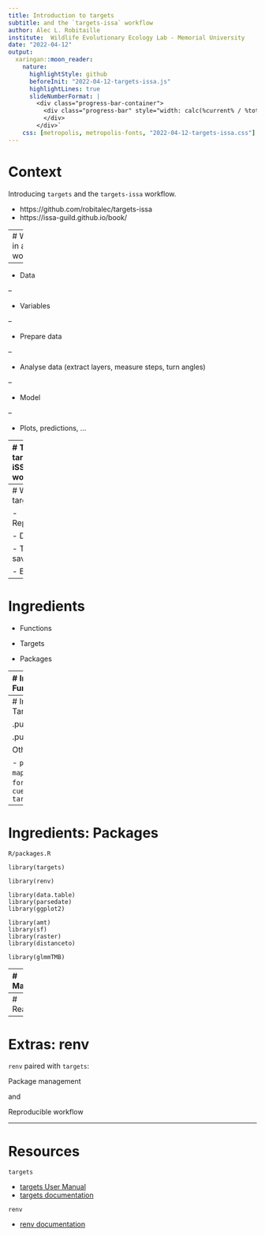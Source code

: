 ```yaml
---
title: Introduction to targets
subtitle: and the `targets-issa` workflow
author: Alec L. Robitaille
institute:  Wildlife Evolutionary Ecology Lab - Memorial University
date: "2022-04-12"
output: 
  xaringan::moon_reader:
    nature:
      highlightStyle: github
      beforeInit: "2022-04-12-targets-issa.js"
      highlightLines: true
      slideNumberFormat: |
        <div class="progress-bar-container">
          <div class="progress-bar" style="width: calc(%current% / %total% * 100%);">
          </div>
        </div>`
    css: [metropolis, metropolis-fonts, "2022-04-12-targets-issa.css"]
---
```



# Context

Introducing `targets` and the `targets-issa` workflow. 


- https://github.com/robitalec/targets-issa
- https://issa-guild.github.io/book/

---
# What's in a workflow?

--

- Data

--

- Variables

--

- Prepare data

--

- Analyse data (extract layers, measure steps, turn angles)

--

- Model

--

- Plots, predictions, ...


---
# The targets-iSSA workflow

.center[
![:scale 47%](images/viz.png)
]




---
# Why targets?

- Reproducible

- Digestible

- Time savings

- Evidence



---
# Ingredients

- Functions

- Targets

- Packages


---
# Ingredients: Functions


.pull-left[
```r
library(ggplot2)
library(data.table)

DT <- data.table(mtcars)

DT_gear_4 <- DT[gear == 4]
DT_gear_5 <- DT[gear == 5]

# ...

ggplot(DT_gear_4) + 
	geom_point(aes(mpg, cyl)) +
	theme(base_size)

ggplot(DT_gear_4) + 
	geom_point(aes(mpg, cyl)) +
	theme(base_size)

```
]

.pull-right[
```r
plot_mpg_cyl <- function(DT) {
	ggplot(DT) + 
	geom_point(aes(mpg, cyl)) +
	theme(base_size)
}
```

```r
plot_mpg_cyl(DT_gear_4)
plot_mpg_cyl(DT_gear_5)
```

.footnote[
[Targets manual: functions](https://books.ropensci.org/targets/functions.html)
]

]


---
# Ingredients: Targets


.pull-left[
```r
tar_target(
	name,
	command
)
```
]

.pull-right[
```r
tar_target(
	plot_cars,
	plot_mpg_cyl(mtcars)
)
```
]


Other arguments

- `pattern = map(branch)`
- `format = 'file'`
- `cue = tar_cue('always')`




---
# Ingredients: Packages

`R/packages.R`

```
library(targets)

library(renv)

library(data.table)
library(parsedate)
library(ggplot2)

library(amt)
library(sf)
library(raster)
library(distanceto)

library(glmmTMB)
```


---
# Make

`tar_make()`


.footnote[

Shortcuts! Background jobs! `Rscript`!

]



---
# Read



---
# Extras: renv

`renv` paired with `targets`:

Package management

and 

Reproducible workflow


---
# Resources


`targets`

* [targets User Manual](https://books.ropensci.org/targets/)
* [targets documentation](https://docs.ropensci.org/targets/)

`renv`

* [renv documentation](https://rstudio.github.io/renv/)
